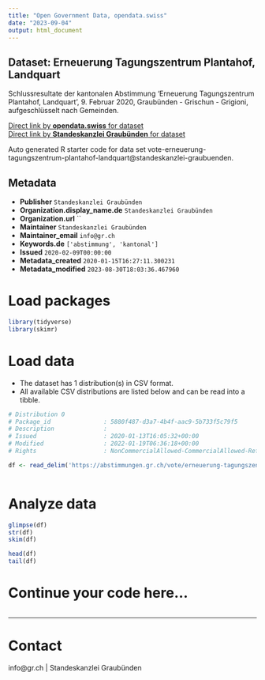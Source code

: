 ```yaml
---
title: "Open Government Data, opendata.swiss"
date: "2023-09-04"
output: html_document
---
```


## Dataset: Erneuerung Tagungszentrum Plantahof, Landquart

Schlussresultate der kantonalen Abstimmung 'Erneuerung Tagungszentrum Plantahof, Landquart', 9. Februar 2020, Graubünden - Grischun - Grigioni, aufgeschlüsselt nach Gemeinden.

[Direct link by **opendata.swiss** for dataset](https://opendata.swiss/de/dataset/erneuerung-tagungszentrum-plantahof-landquart)<br>
[Direct link by **Standeskanzlei Graubünden** for dataset](https://abstimmungen.gr.ch/vote/erneuerung-tagungszentrum-plantahof-landquart/data)

Auto generated R starter code for data set vote-erneuerung-tagungszentrum-plantahof-landquart@standeskanzlei-graubuenden.

## Metadata

- **Publisher** `Standeskanzlei Graubünden`
- **Organization.display_name.de** `Standeskanzlei Graubünden`
- **Organization.url** ``
- **Maintainer** `Standeskanzlei Graubünden`
- **Maintainer_email** `info@gr.ch`
- **Keywords.de** `['abstimmung', 'kantonal']`
- **Issued** `2020-02-09T00:00:00`
- **Metadata_created** `2020-01-15T16:27:11.300231`
- **Metadata_modified** `2023-08-30T18:03:36.467960`


# Load packages

```r

library(tidyverse)
library(skimr)

```

# Load data

-   The dataset has 1 distribution(s) in CSV format.
-   All available CSV distributions are listed below and can be read into a tibble.

```r

# Distribution 0
# Package_id               : 5880f487-d3a7-4b4f-aac9-5b733f5c79f5
# Description              : 
# Issued                   : 2020-01-13T16:05:32+00:00
# Modified                 : 2022-01-19T06:36:18+00:00
# Rights                   : NonCommercialAllowed-CommercialAllowed-ReferenceRequired

df <- read_delim('https://abstimmungen.gr.ch/vote/erneuerung-tagungszentrum-plantahof-landquart/data-csv')



```

# Analyze data

```r

glimpse(df)
str(df)
skim(df)

head(df)
tail(df)

```

# Continue your code here...

```r

```

------------------------------------------------------------------------

# Contact

info@gr.ch | Standeskanzlei Graubünden
